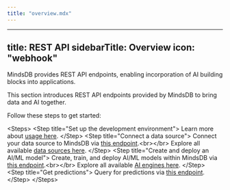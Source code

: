 ```yaml
---
title: "overview.mdx"
---
```


---
title: REST API
sidebarTitle: Overview
icon: "webhook"
---

MindsDB provides REST API endpoints, enabling incorporation of AI building blocks into applications.

This section introduces REST API endpoints provided by MindsDB to bring data and AI together.

Follow these steps to get started:

&lt;Steps&gt;
  &lt;Step title="Set up the development environment"&gt;
    Learn more about [usage here](/rest/usage). 
  &lt;/Step&gt;
  &lt;Step title="Connect a data source"&gt;
    Connect your data source to MindsDB via [this endpoint](/rest/databases/create-databases).&lt;br&gt;&lt;/br&gt;
    Explore all available [data sources here](/integrations/data-overview).
  &lt;/Step&gt;
  &lt;Step title="Create and deploy an AI/ML model"&gt;
    Create, train, and deploy AI/ML models within MindsDB via [this endpoint](/rest/models/train-model).&lt;br&gt;&lt;/br&gt;
    Explore all available [AI engines here](/integrations/ai-overview).
  &lt;/Step&gt;
  &lt;Step title="Get predictions"&gt;
    Query for predictions via [this endpoint](/rest/models/query-model).
  &lt;/Step&gt;
&lt;/Steps&gt;
